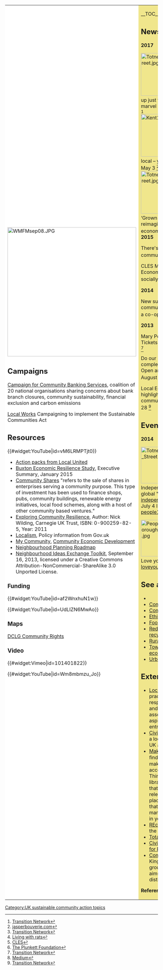 {| cellpadding="8" cellspacing="0"
|- valign="top" 
| style="background:white" width="52%"|
[[File:WMFMsep08.JPG|424px]]<br clear=left>
{{topicl|[[United Kingdom]]|[[Localism]]}}

== Campaigns ==

[http://www.communitybanking.org.uk/ Campaign for Community Banking Services], coalition of 20 national organisations sharing concerns about bank branch closures, community sustainability, financial exclusion and carbon emissions

[http://www.localworks.org/ Local Works] Campaigning to implement the Sustainable Communities Act

== Resources ==

{{#widget:YouTube|id=vM6LRMPTjt0}}

*[http://www.localunited.net/?q=energy_packs Action packs from Local United]
*[http://transitionbuxton.co.uk/node/577 Buxton Economic Resilience Study], Executive Summary, January 2015
*[http://communityshares.org.uk/ Community Shares] "refers to the sale of shares in enterprises serving a community purpose. This type of investment has been used to finance shops, pubs, community buildings, renewable energy initiatives, local food schemes, along with a host of other community based ventures."
*[http://www.carnegieuktrust.org.uk/publications/2011/exploring-community-resilience Exploring Community Resilience], Author: Nick Wilding, Carnegie UK Trust, ISBN: 0-900259-82-5, Year: 2011
*[https://www.gov.uk/government/policies/giving-people-more-power-over-what-happens-in-their-neighbourhood Localism], Policy information from Gov.uk
*[http://mycommunity.org.uk/ My Community], [http://mycommunity.org.uk/programme/community-economic-development/ Community Economic Development]
*[http://mycommunity.org.uk/resources/neighbourhood-plan-roadmap-guide/ Neighbourhood Planning Roadmap]
*[http://proboscis.org.uk/5020/neighbourhood-ideas-exchange-toolkit/ Neighbourhood Ideas Exchange Toolkit], September 16, 2013, licensed under a Creative Commons Attribution-NonCommercial-ShareAlike 3.0 Unported License.

=== Funding ===

{{#widget:YouTube|id=af2WnxhuN1w}}

{{#widget:YouTube|id=UdLIZN6MwAo}}

=== Maps ===

[http://communities.maps.arcgis.com/apps/webappviewer/index.html?id=d195c3134caa46b5a638ad0c4f0cce77 DCLG Community Rights]

=== Video ===

{{#widget:Vimeo|id=101401822}}

{{#widget:YouTube|id=Wm8mbmzu_Jo}}

| style="background:khaki" |

__TOC__

== News and comment ==

'''2017'''

[[File:Totnes High Street.jpg|140px|left]]
“I’m welling up just talking about it”: the marvel of [[Totnes]] LEF6, May 16 <ref>[https://transitionnetwork.org/news-and-blog/the-marvel-of-totnes-lef6/ Transition Network]</ref><br clear=left>

[[File:Kent1.jpg|140px|left]]
[[Kent]]: Shop local – you can’t afford not to, May 3 <ref>[https://jasperbouverie.com/2017/05/03/shop-local-you-cant-afford-not-to/ jasperbouverie.com]</ref><br clear=left>

[[File:Totnes High Street.jpg|140px|left]]
[[Totnes]]: How ‘Grown in Totnes’ are reimagining the local food economy, May 2 <ref>[https://transitionnetwork.org/news-and-blog/podcast-grown-totnes-reimagining-local-food-economy/ Transition Network]</ref><br clear=left>

'''2015'''

There's no economy without community, September 24 <ref>[http://livingwithrats.blogspot.com/2015/09/theres-no-economy-without-community.html Living with rats]</ref>

CLES Manifesto for Local Economies charts a more socially just future, March 17 <ref>[http://www.cles.org.uk/news/cles-manifesto-for-local-economies-charts-a-more-socially-just-future/ CLES]</ref>

'''2014''' 

New support launched to help communities save local pub as a co-operative, November 11 <ref>[http://www.plunkett.co.uk/newsandmedia/news-item.cfm/newsid/674 The Plunkett Foundation]</ref>

'''2013'''

Mary Portas and the Golden Tickets of Dorking, November 7 <ref>[https://www.transitionnetwork.org/news/2013-11-07/mary-portas-and-golden-tickets-dorking Transition Network]</ref>

Do our local systems need a complete overhaul to enable Open and Creative Citizenship? August 24 <ref>[https://medium.com/@tessybritton/do-our-local-systems-need-a-complete-overhaul-to-enable-open-and-creative-citizenship-a218cbbeace1 Medium]</ref>

Local Economic Blueprint highlights potential of community resilience, March 28 <ref>  [http://www.transitionnetwork.org/blogs/rob-hopkins/2013-03-28/local-economic-blueprint-highlights-potential-community-resilience Transition Network] </ref>

== Events ==

'''2014'''

[[File:Totnes High Street.jpg|120px|left]] 
July, Independent Retailer Month<br>
global "Shop Local" campaign<br>
[http://www.independentretailermonth.co.uk/ independentretailermonth.co.uk] 
<br clear=left>

July 4
Independents’ Day<br>
[http://www.people1st.co.uk/independents-day-2014 people1st.co.uk] 


[[File:People at Borough Market.jpg|120px|left]] 
May 14 - 28
Love your local market<br>
[http://loveyourlocalmarket.org.uk/ loveyourlocalmarket.org.uk] 
<br clear=left>

== See also ==
*{{localtopicUK}}
*[[Community energy UK]]
*[[Community involvement UK]]
*[[Ethical consumerism UK]]
*[[Food UK]]
*[[Reduce, reuse, repair and recycle UK]]
*[[Rural sustainability UK]]
*[[Towards sustainable economies UK]]
*[[Urban sustainability UK]]

== External links ==
*[http://www.localunited.net/ Local United], diffusing practical initiatives in response to [[climate change]] and [[peak oil]]. Membership association of existing and aspiring social entrepreneurs.
*[http://www.civicsystemslab.org/ Civic Systems Lab], Seeding a local civic economy in the UK and around the world [http://www.civicsystemslab.org/about/ 00]
*[http://makeworks.co.uk/ Make Works], factory ﬁnders, on a mission to make local manufacturing accessible and inspiring. Think of it like a public library. An open resource that lets you discover the relevant skilled people, places, tools and materials that allow you to manufacture, make or repair in your local area.
*[http://www.reconomy.org/ REconomy Project], part of the Transition Network
*[http://totally-locally.co.uk/ Totally Locally Ltd]
*[http://www.civicvoice.org.uk/manifesto Civic Manifesto: Localism for Real], Civic Voice {{W|Civic Trust (England)}}
*[http://commonground.org.uk/ Common Ground], United Kingdom charity and lobby group. Common Ground aims to promote "local distinctiveness" {{W|Common Ground (United Kingdom)}}


'''References'''
{{Attrib sca ref|Local needs met locally, UK}}
<references/>
|}


{{scaendmenu}}
[[Category:UK sustainable community action topics]]